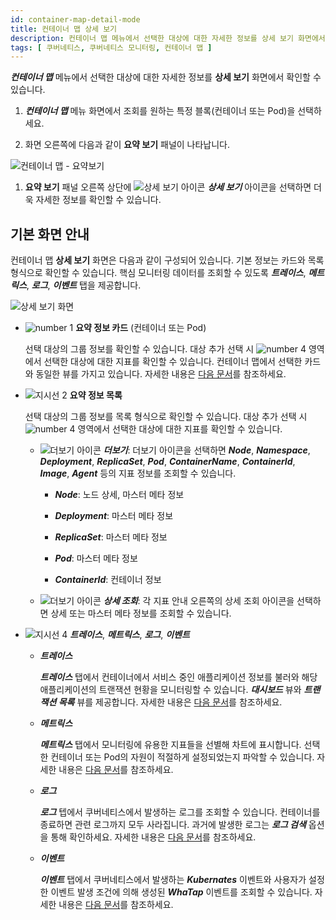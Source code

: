 ```yaml
---
id: container-map-detail-mode
title: 컨테이너 맵 상세 보기
description: 컨테이너 맵 메뉴에서 선택한 대상에 대한 자세한 정보를 상세 보기 화면에서 확인할 수 있습니다.
tags: [ 쿠버네티스, 쿠버네티스 모니터링, 컨테이너 맵 ]
---
```


***컨테이너 맵*** 메뉴에서 선택한 대상에 대한 자세한 정보를 **상세 보기** 화면에서 확인할 수 있습니다.

1. ***컨테이너 맵*** 메뉴 화면에서 조회를 원하는 특정 블록(컨테이너 또는 Pod)을 선택하세요. 

1. 화면 오른쪽에 다음과 같이 **요약 보기** 패널이 나타납니다. 

  ![컨테이너 맵 - 요약보기](/img/k8s-container-sum.png)

1. **요약 보기** 패널 오른쪽 상단에 ![상세 보기 아이콘](/img/ico-detail-mode.svg) ***상세 보기*** 아이콘을 선택하면 더욱 자세한 정보를 확인할 수 있습니다.

## 기본 화면 안내

컨테이너 맵 **상세 보기** 화면은 다음과 같이 구성되어 있습니다. 기본 정보는 카드와 목록 형식으로 확인할 수 있습니다. 핵심 모니터링 데이터를 조회할 수 있도록 ***트레이스***, ***메트릭스***, ***로그***, ***이벤트*** 탭을 제공합니다. 
 
![상세 보기 화면](/img/k8s-container-detail.png)

* ![number 1](/img/number-01.png) **요약 정보 카드** (컨테이너 또는 Pod)

  선택 대상의 그룹 정보를 확인할 수 있습니다. 대상 추가 선택 시 ![number 4](/img/number-04.png) 영역에서 선택한 대상에 대한 지표를 확인할 수 있습니다. 컨테이너 맵에서 선택한 카드와 동일한 뷰를 가지고 있습니다. 자세한 내용은 [다음 문서](container-map)를 참조하세요.

* ![지시선 2](/img/number-02.png) **요약 정보 목록**

  선택 대상의 그룹 정보를 목록 형식으로 확인할 수 있습니다. 대상 추가 선택 시 ![number 4](/img/number-04.png) 영역에서 선택한 대상에 대한 지표를 확인할 수 있습니다. 

    * ![더보기 아이콘](/img/right-arrow.svg) ***더보기***: 더보기 아이콘을 선택하면 ***Node***, ***Namespace***, ***Deployment***, ***ReplicaSet***, ***Pod***, ***ContainerName***, ***ContainerId***, ***Image***, ***Agent*** 등의 지표 정보를 조회할 수 있습니다.

      * ***Node***: 노드 상세, 마스터 메타 정보

      * ***Deployment***: 마스터 메타 정보

      * ***ReplicaSet***: 마스터 메타 정보

      * ***Pod***: 마스터 메타 정보

      * ***ContainerId***: 컨테이너 정보

    * ![더보기 아이콘](/img/ico-more.svg) ***상세 조회***: 각 지표 안내 오른쪽의 상세 조회 아이콘을 선택하면 상세 또는 마스터 메타 정보를 조회할 수 있습니다.

* ![지시선 4](/img/number-04.png) ***트레이스***, ***메트릭스***, ***로그***, ***이벤트*** 

  * ***트레이스*** 

    ***트레이스*** 탭에서 컨테이너에서 서비스 중인 애플리케이션 정보를 불러와 해당 애플리케이션의 트랜잭션 현황을 모니터링할 수 있습니다. ***대시보드*** 뷰와 ***트랜잭션 목록*** 뷰를 제공합니다. 자세한 내용은 [다음 문서](container-map-trace)를 참조하세요.

  * ***메트릭스***

    ***메트릭스*** 탭에서 모니터링에 유용한 지표들을 선별해 차트에 표시합니다. 선택한 컨테이너 또는 Pod의 자원이 적절하게 설정되었는지 파악할 수 있습니다. 자세한 내용은 [다음 문서](container-map-metrics)를 참조하세요.

  * ***로그*** 

    ***로그*** 텝에서 쿠버네티스에서 발생하는 로그를 조회할 수 있습니다. 컨테이너를 종료하면 관련 로그까지 모두 사라집니다. 과거에 발생한 로그는 ***로그 검색*** 옵션을 통해 확인하세요. 자세한 내용은 [다음 문서](container-map-log)를 참조하세요.

  * ***이벤트*** 

    ***이벤트*** 탭에서 쿠버네티스에서 발생하는 ***Kubernates*** 이벤트와 사용자가 설정한 이벤트 발생 조건에 의해 생성된 ***WhaTap*** 이벤트를 조회할 수 있습니다. 자세한 내용은 [다음 문서](container-map-event)를 참조하세요.